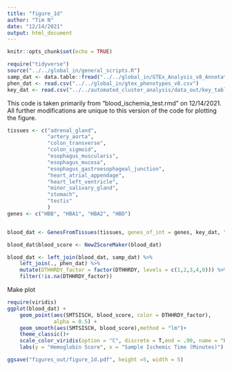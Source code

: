 ```yaml
---
title: "figure_1d"
author: "Tim N"
date: "12/14/2021"
output: html_document
---
```


```r
knitr::opts_chunk$set(echo = TRUE)

```

```r
require("tidyverse")
source("../../global_in/general_scripts.R")
samp_dat <- data.table::fread("../../global_in/GTEx_Analysis_v8_Annotations_SampleAttributesDS.txt")
phen_dat <- read.csv("../../global_in/gtex_phenotypes_v8.csv")
key_dat <- read.csv("../../automated_cluster_analysis/data_out/key_table.csv")
```

This code is taken primarily from "blood_ischemia_test.rmd" on 12/14/2021. All further modifications are unique to this version of the code for plotting the figure. 
```r
tissues <- c("adrenal_gland",
             "artery_aorta",
             "colon_transverse",
             "colon_sigmoid",
             "esophagus_muscularis",
             "esophagus_mucosa",
             "esophagus_gastroesophageal_junction",
             "heart_atrial_appendage",
             "heart_left_ventricle",
             "minor_salivary_gland",
             "stomach",
             "testis"
             )
genes <- c("HBB", "HBA1", "HBA2", "HBD")


blood_dat <- GenesFromTissues(tissues, genes_of_int = genes, key_dat, "../../Setup Code/output/")

blood_dat$blood_score <- NewZScoreMaker(blood_dat)

blood_dat <- left_join(blood_dat, samp_dat) %>%
    left_join(., phen_dat) %>%
    mutate(DTHHRDY_factor = factor(DTHHRDY, levels = c(1,2,3,4,0))) %>%
    filter(!is.na(DTHHRDY_factor))

```

Make plot
```r
require(viridis)
ggplot(blood_dat) +
    geom_point(aes(SMTSISCH, blood_score, color = DTHHRDY_factor),
               alpha = 0.5) +
    geom_smooth(aes(SMTSISCH, blood_score),method = "lm")+
    theme_classic()+
    scale_color_viridis(option = "C", discrete = T,end = .90, name = "Hardy Score") +
    labs(y = "Hemoglobin Score", x = "Sample Ischemic Time (Minutes)")

ggsave("figures_out/figure_1d.pdf", height =5, width = 5)
```

